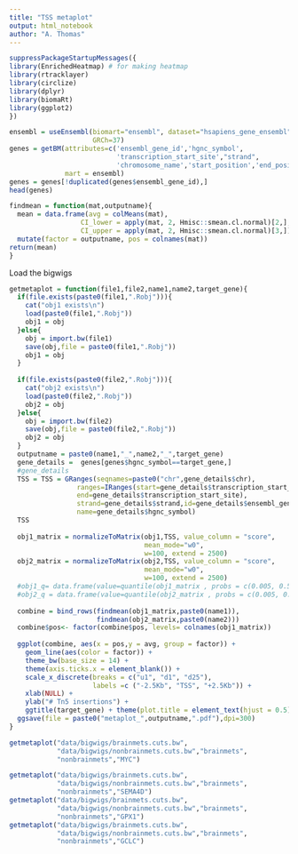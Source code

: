 ```yaml
---
title: "TSS metaplot"
output: html_notebook
author: "A. Thomas"
---
```


```r
suppressPackageStartupMessages({
library(EnrichedHeatmap) # for making heatmap
library(rtracklayer)
library(circlize)
library(dplyr)
library(biomaRt)
library(ggplot2)
})
```

```r
ensembl = useEnsembl(biomart="ensembl", dataset="hsapiens_gene_ensembl",
                     GRCh=37)
genes = getBM(attributes=c('ensembl_gene_id','hgnc_symbol',
                           'transcription_start_site',"strand",
                           'chromosome_name','start_position','end_position'),
              mart = ensembl)
genes = genes[!duplicated(genes$ensembl_gene_id),]
head(genes)
```

```r
findmean = function(mat,outputname){
  mean = data.frame(avg = colMeans(mat),
                  CI_lower = apply(mat, 2, Hmisc::smean.cl.normal)[2,],
                  CI_upper = apply(mat, 2, Hmisc::smean.cl.normal)[3,]) %>%
  mutate(factor = outputname, pos = colnames(mat))
return(mean)
}

```

Load the bigwigs
```r
getmetaplot = function(file1,file2,name1,name2,target_gene){
  if(file.exists(paste0(file1,".Robj"))){
    cat("obj1 exists\n")
    load(paste0(file1,".Robj"))
    obj1 = obj
  }else{
    obj = import.bw(file1)
    save(obj,file = paste0(file1,".Robj"))
    obj1 = obj
  }
    
  if(file.exists(paste0(file2,".Robj"))){
    cat("obj2 exists\n")
    load(paste0(file2,".Robj"))
    obj2 = obj
  }else{
    obj = import.bw(file2)
    save(obj,file = paste0(file2,".Robj"))
    obj2 = obj
  }
  outputname = paste0(name1,"_",name2,"_",target_gene)
  gene_details =  genes[genes$hgnc_symbol==target_gene,]
  #gene_details
  TSS = TSS = GRanges(seqnames=paste0("chr",gene_details$chr),
                 ranges=IRanges(start=gene_details$transcription_start_site,
                 end=gene_details$transcription_start_site),
                 strand=gene_details$strand,id=gene_details$ensembl_gene_id,
                 name=gene_details$hgnc_symbol)
  TSS
  
  obj1_matrix = normalizeToMatrix(obj1,TSS, value_column = "score",
                                  mean_mode="w0",
                                  w=100, extend = 2500)
  obj2_matrix = normalizeToMatrix(obj2,TSS, value_column = "score",
                                  mean_mode="w0",
                                  w=100, extend = 2500)
  #obj1_q= data.frame(value=quantile(obj1_matrix , probs = c(0.005, 0.5,0.99)))
  #obj2_q = data.frame(value=quantile(obj2_matrix , probs = c(0.005, 0.5,0.99)))
  
  combine = bind_rows(findmean(obj1_matrix,paste0(name1)),
                      findmean(obj2_matrix,paste0(name2)))
  combine$pos<- factor(combine$pos, levels= colnames(obj1_matrix))
  
  ggplot(combine, aes(x = pos,y = avg, group = factor)) +
    geom_line(aes(color = factor)) + 
    theme_bw(base_size = 14) +
    theme(axis.ticks.x = element_blank()) +
    scale_x_discrete(breaks = c("u1", "d1", "d25"),
                     labels =c ("-2.5Kb", "TSS", "+2.5Kb")) +
    xlab(NULL) + 
    ylab("# Tn5 insertions") +
    ggtitle(target_gene) + theme(plot.title = element_text(hjust = 0.5))
  ggsave(file = paste0("metaplot_",outputname,".pdf"),dpi=300)
}

```

<!-- plot for MYC, SEMA4D, GPX1, GCLC -->
<!-- ```{r} -->
<!-- getmetaplot("data/bigwigs/50brain.cuts.bw","data/bigwigs/50parents.cuts.bw", -->
<!--             "50brain","50parents","MYC") -->
<!-- getmetaplot("data/bigwigs/50brain.cuts.bw","data/bigwigs/50parents.cuts.bw", -->
<!--             "50brain","50parents","SEMA4D") -->
<!-- getmetaplot("data/bigwigs/50brain.cuts.bw","data/bigwigs/50parents.cuts.bw", -->
<!--             "50brain","50parents","GPX1") -->
<!-- getmetaplot("data/bigwigs/50brain.cuts.bw","data/bigwigs/50parents.cuts.bw", -->
<!--             "50brain","50parents","GCLC") -->
<!-- ``` -->

```r
getmetaplot("data/bigwigs/brainmets.cuts.bw",
            "data/bigwigs/nonbrainmets.cuts.bw","brainmets",
            "nonbrainmets","MYC")
```

```r
getmetaplot("data/bigwigs/brainmets.cuts.bw",
            "data/bigwigs/nonbrainmets.cuts.bw","brainmets",
            "nonbrainmets","SEMA4D")
getmetaplot("data/bigwigs/brainmets.cuts.bw",
            "data/bigwigs/nonbrainmets.cuts.bw","brainmets",
            "nonbrainmets","GPX1")
getmetaplot("data/bigwigs/brainmets.cuts.bw",
            "data/bigwigs/nonbrainmets.cuts.bw","brainmets",
            "nonbrainmets","GCLC")
```
























